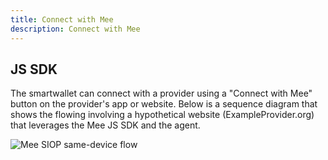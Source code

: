 ```yaml
---
title: Connect with Mee
description: Connect with Mee
---
```



## JS SDK

The smartwallet can connect with a provider using a "Connect with Mee" button on the provider's app or website. Below is a sequence diagram that shows the flowing involving a hypothetical website (ExampleProvider.org) that leverages the Mee JS SDK and the agent. 

<img alt="Mee SIOP same-device flow" src={meeSameDevice.src}/>
